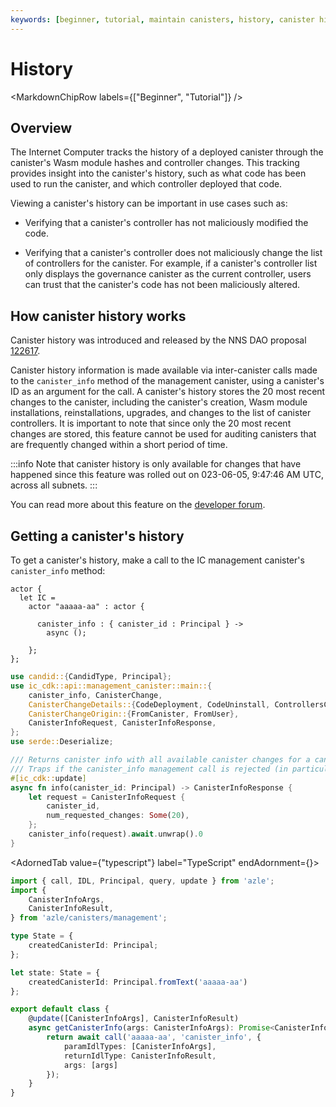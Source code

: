 ```yaml
---
keywords: [beginner, tutorial, maintain canisters, history, canister history]
---
```




# History

<MarkdownChipRow labels={["Beginner", "Tutorial"]} />

## Overview

The Internet Computer tracks the history of a deployed <GlossaryTooltip>canister</GlossaryTooltip> through the canister's Wasm module hashes and controller changes. This tracking provides insight into the canister's history, such as what code has been used to run the canister, and which controller deployed that code.

Viewing a canister's history can be important in use cases such as:

- Verifying that a canister's controller has not maliciously modified the code.

- Verifying that a canister's controller does not maliciously change the list of controllers for the canister. For example, if a canister's controller list only displays the governance canister as the current controller, users can trust that the canister's code has not been maliciously altered.

## How canister history works

Canister history was introduced and released by the NNS DAO proposal [122617](https://dashboard.internetcomputer.org/proposal/122617).

Canister history information is made available via inter-canister calls made to the `canister_info` method of the management canister, using a canister's ID as an argument for the call. A canister's history stores the 20 most recent changes to the canister, including the canister's creation, Wasm module installations, reinstallations, upgrades, and changes to the list of canister controllers. It is important to note that since only the 20 most recent changes are stored, this feature cannot be used for auditing canisters that are frequently changed within a short period of time.

:::info
Note that canister history is only available for changes that have happened since this feature was rolled out on 023-06-05, 9:47:46 AM UTC, across all <GlossaryTooltip>subnets</GlossaryTooltip>.
:::

You can read more about this feature on the [developer forum](https://forum.dfinity.org/t/canister-history-on-the-ic/21745).

## Getting a canister's history

To get a canister's history, make a call to the IC management canister's `canister_info` method:

<AdornedTabs groupId="language">
<TabItem value="motoko" label="Motoko" default>

```motoko
actor {
  let IC =
    actor "aaaaa-aa" : actor {

      canister_info : { canister_id : Principal } ->
        async ();

    };
};
```

</TabItem>

<TabItem value="rust" label="Rust">

```rust
use candid::{CandidType, Principal};
use ic_cdk::api::management_canister::main::{
    canister_info, CanisterChange,
    CanisterChangeDetails::{CodeDeployment, CodeUninstall, ControllersChange, Creation},
    CanisterChangeOrigin::{FromCanister, FromUser},
    CanisterInfoRequest, CanisterInfoResponse,
};
use serde::Deserialize;

/// Returns canister info with all available canister changes for a canister characterized by a given principal.
/// Traps if the canister_info management call is rejected (in particular, if the principal does not characterize a canister).
#[ic_cdk::update]
async fn info(canister_id: Principal) -> CanisterInfoResponse {
    let request = CanisterInfoRequest {
        canister_id,
        num_requested_changes: Some(20),
    };
    canister_info(request).await.unwrap().0
}
```

</TabItem>

<AdornedTab value={"typescript"} label="TypeScript" endAdornment={<BetaChip />}>

```typescript
import { call, IDL, Principal, query, update } from 'azle';
import {
    CanisterInfoArgs,
    CanisterInfoResult,
} from 'azle/canisters/management';

type State = {
    createdCanisterId: Principal;
};

let state: State = {
    createdCanisterId: Principal.fromText('aaaaa-aa')
};

export default class {
    @update([CanisterInfoArgs], CanisterInfoResult)
    async getCanisterInfo(args: CanisterInfoArgs): Promise<CanisterInfoResult> {
        return await call('aaaaa-aa', 'canister_info', {
            paramIdlTypes: [CanisterInfoArgs],
            returnIdlType: CanisterInfoResult,
            args: [args]
        });
    }
}

```

</AdornedTab>
</AdornedTabs>